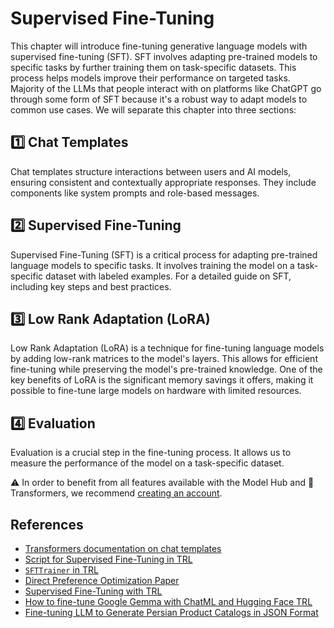 # Supervised Fine-Tuning

This chapter will introduce fine-tuning generative language models with supervised fine-tuning (SFT). SFT involves adapting pre-trained models to specific tasks by further training them on task-specific datasets. This process helps models improve their performance on targeted tasks. Majority of the LLMs that people interact with on platforms like ChatGPT go through some form of SFT because it's a robust way to adapt models to common use cases. We will separate this chapter into three sections:

## 1️⃣ Chat Templates

Chat templates structure interactions between users and AI models, ensuring consistent and contextually appropriate responses. They include components like system prompts and role-based messages.

## 2️⃣ Supervised Fine-Tuning

Supervised Fine-Tuning (SFT) is a critical process for adapting pre-trained language models to specific tasks. It involves training the model on a task-specific dataset with labeled examples. For a detailed guide on SFT, including key steps and best practices.

## 3️⃣ Low Rank Adaptation (LoRA)

Low Rank Adaptation (LoRA) is a technique for fine-tuning language models by adding low-rank matrices to the model's layers. This allows for efficient fine-tuning while preserving the model's pre-trained knowledge. One of the key benefits of LoRA is the significant memory savings it offers, making it possible to fine-tune large models on hardware with limited resources.

## 4️⃣ Evaluation

Evaluation is a crucial step in the fine-tuning process. It allows us to measure the performance of the model on a task-specific dataset.

<Tip>
⚠️ In order to benefit from all features available with the Model Hub and 🤗 Transformers, we recommend <a href="https://huggingface.co/join">creating an account</a>.
</Tip>

## References

- [Transformers documentation on chat templates](https://huggingface.co/docs/transformers/main/en/chat_templating)
- [Script for Supervised Fine-Tuning in TRL](https://github.com/huggingface/trl/blob/main/examples/scripts/sft.py)
- [`SFTTrainer` in TRL](https://huggingface.co/docs/trl/main/en/sft_trainer)
- [Direct Preference Optimization Paper](https://arxiv.org/abs/2305.18290)
- [Supervised Fine-Tuning with TRL](https://huggingface.co/docs/trl/main/en/tutorials/supervised_finetuning)
- [How to fine-tune Google Gemma with ChatML and Hugging Face TRL](https://github.com/huggingface/alignment-handbook)  
- [Fine-tuning LLM to Generate Persian Product Catalogs in JSON Format](https://huggingface.co/learn/cookbook/en/fine_tuning_llm_to_generate_persian_product_catalogs_in_json_format)

